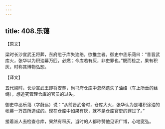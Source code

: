 ```yaml
---
---
---
```

title: 408.乐蔼
---



【原文】

梁时长沙宣武王将葬，东府忽于库失油络，欲推主者。御史中丞乐蔼曰：“昔晋武库火，张华以为积油幕万匹，必燃；今库若有灰，非吏罪也。”既而检之，果有积灰，时称其博物弘恕。

【译文】

五代梁时，长沙宣武王即将安葬，尚书府仓库中忽然遗失了油络（车上所垂的丝绳），想追究管理仓库的官员的过失。

御史中丞乐蔼（字蔚远）说：“从前晋武帝时，仓库大火，张华认为是堆积涂油的帐幕一万匹所造成的。现在仓库中如果有灰，就不是仓库官吏的罪过了。”

接着派人去检查仓库，果然有积灰，当时的人都称赞他见识广博，心地宽弘。